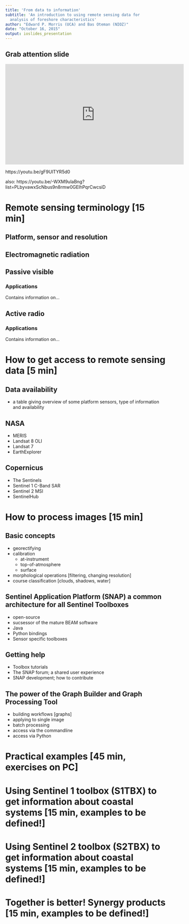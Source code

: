 ```yaml
---
title: 'From data to information'
subtitle: 'An introduction to using remote sensing data for
  analysis of foreshore characteristics'
author: "Edward P. Morris (UCA) and Bas Oteman (NIOZ)"
date: "October 16, 2015"
output: ioslides_presentation
---
```


## Grab attention slide


<iframe width="560" height="315" src="https://www.youtube.com/embed/gF9UlTYR5d0?rel=0&amp;controls=0&amp;showinfo=0" frameborder="0" allowfullscreen></iframe>


https://youtu.be/gF9UlTYR5d0

also: https://youtu.be/-WXM9ulaBng?list=PLbyvawxScNbus9n8rmw0GElhPqrCwcsiD

# Remote sensing terminology [15 min]

## Platform, sensor and resolution
## Electromagnetic radiation

## Passive visible

### Applications
Contains information on...

## Active radio

### Applications
Contains information on...

# How to get access to remote sensing data [5 min]

## Data availability
+ a table giving overview of some platform sensors, type of information and availability

## NASA 
+ MERIS
+ Landsat 8 OLI
+ Landsat 7
+ EarthExplorer

## Copernicus 
+ The Sentinels
+ Sentinel 1 C-Band SAR
+ Sentinel 2 MSI
+ SentinelHub

# How to process images [15 min]

## Basic concepts
+ georectifying
+ calibration
    + at-instrument
    + top-of-atmosphere
    + surface
+ morphological operations [filtering, changing resolution]
+ course classification [clouds, shadows, water]

## Sentinel Application Platform (SNAP) a common architecture for all Sentinel Toolboxes
+ open-source
+ sucsessor of the mature BEAM software
+ Java
+ Python bindings
+ Sensor specific toolboxes

## Getting help 
+ Toolbox tutorials
+ The SNAP forum; a shared user experience
+ SNAP development; how to contribute

## The power of the Graph Builder and Graph Processing Tool
+ building workflows [graphs]
+ applying to single image
+ batch processing
+ access via the commandline
+ access via Python

# Practical examples [45 min, exercises on PC]

# Using Sentinel 1 toolbox (S1TBX) to get information about coastal systems [15 min, examples to be defined!]

# Using Sentinel 2 toolbox (S2TBX) to get information about coastal systems [15 min, examples to be defined!]

# Together is better! Synergy products [15 min, examples to be defined!]
